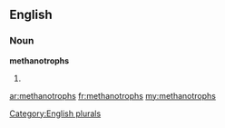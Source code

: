 ==English==

===Noun===
'''methanotrophs'''

# {{plural of|[[methanotroph]]}}

[[Category:English plurals]]

[[ar:methanotrophs]]
[[fr:methanotrophs]]
[[my:methanotrophs]]